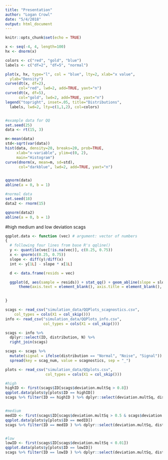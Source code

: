 ```yaml
---
title: "Presentation"
author: "Logan Crowl"
date: "5/4/2018"
output: html_document
---
```


```r
knitr::opts_chunk$set(echo = TRUE)
```

```r
x <- seq(-4, 4, length=100)
hx <- dnorm(x)

colors <- c("red", "gold", "blue")
labels <- c("df=2", "df=5", "normal")

plot(x, hx, type="l", col = "blue", lty=2, xlab="x value",
  ylab="Density")
curve(dt(x, df=2), 
      col="red", lwd=2, add=TRUE, yaxt="n")
curve(dt(x, df=5), 
      col="gold", lwd=2, add=TRUE, yaxt="n")
legend("topright", inset=.05, title="Distributions",
  labels, lwd=2, lty=c(1,1,2), col=colors)


#example data for QQ
set.seed(25)
data <- rt(15, 3)

m<-mean(data)
std<-sqrt(var(data))
hist(data, density=20, breaks=20, prob=TRUE, 
     xlab="x-variable", ylim=c(0, 2), 
     main="Histogram")
curve(dnorm(x, mean=m, sd=std), 
      col="darkblue", lwd=2, add=TRUE, yaxt="n")


qqnorm(data)
abline(a = 0, b = 1)

#normal data
set.seed(18)
data2 <- rnorm(15)

qqnorm(data2)
abline(a = 0, b = 1)


```

#high medium and low deviation scags
```r
qqplot.data <- function (vec) # argument: vector of numbers
{
  # following four lines from base R's qqline()
  y <- quantile(vec[!is.na(vec)], c(0.25, 0.75))
  x <- qnorm(c(0.25, 0.75))
  slope <- diff(y)/diff(x)
  int <- y[1L] - slope * x[1L]

  d <- data.frame(resids = vec)

  ggplot(d, aes(sample = resids)) + stat_qq() + geom_abline(slope = slope, intercept = int) + 
      theme(axis.text = element_blank(), axis.title = element_blank(), axis.ticks = element_blank())
    

}

scags <- read_csv("simulation_data/QQPlots_scagnostics.csv", 
    col_types = cols(X1 = col_skip()))
info <- read_csv("simulation_data/QQPlots_info.csv",
                 col_types = cols(X1 = col_skip()))

scags <- info %>%
  dplyr::select(ID, distribution, N) %>%
  right_join(scags)

scags <- scags %>%
  mutate(signal = ifelse(distribution == "Normal", "Noise", "Signal")) %>%
  spread(key = scag_num, value = scagnostics, sep = "_")

plots <- read_csv("simulation_data/QQplots.csv", 
                  col_types = cols(X1 = col_skip()))

#high
highID <- first(scags$ID[scags$deviation.multSq > 0.8])
qqplot.data(plots$y[plots$ID == highID])
scags %>% filter(ID == highID ) %>% dplyr::select(deviation.multSq, distribution)


#medium
medID <- first(scags$ID[scags$deviation.multSq > 0.5 & scags$deviation.multSq < 0.6 & scags$distribution == "T"])
qqplot.data(plots$y[plots$ID == medID])
scags %>% filter(ID == medID ) %>% dplyr::select(deviation.multSq, distribution)


#low
lowID <- first(scags$ID[scags$deviation.multSq < 0.01])
qqplot.data(plots$y[plots$ID == lowID])
scags %>% filter(ID == lowID ) %>% dplyr::select(deviation.multSq, distribution)


```